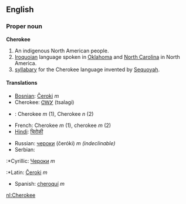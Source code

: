 ==English==
===Proper noun===
'''Cherokee'''

# An indigenous North American people.
# [[Iroquoian]] language spoken in [[Oklahoma]] and [[North Carolina]] in North America.
# [[syllabary]] for the Cherokee language invented by [[Sequoyah]].

====Translations====
{{top}}
*[[Bosnian]]: [[Čeroki]] ''m''
*Cherokee: [[ᏣᎳᎩ]] (tsalagi)
*{{nl}}: Cherokee ''m'' (1), Cherokee ''n'' (2)
*French: Cherokee ''m'' (1), cherokee ''m'' (2)
*[[Hindi]]: [[चिरोकी]]
{{mid}}
*Russian: [[чероки]] (čeróki) ''m (indeclinable)''
*Serbian:
:*Cyrillic: [[Чероки]] ''m''
:*Latin: [[Čeroki]] ''m''
*Spanish: [[cheroquí]] ''m''
{{bottom}}

[[nl:Cherokee]]